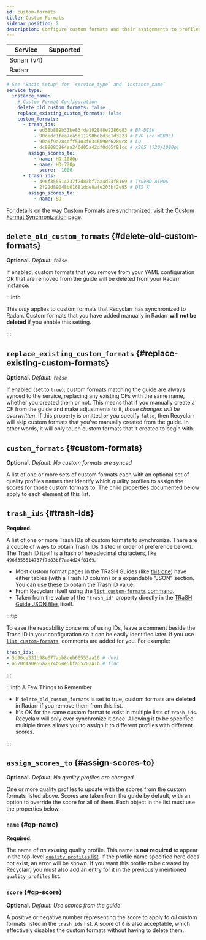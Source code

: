 ```yaml
---
id: custom-formats
title: Custom Formats
sidebar_position: 2
description: Configure custom formats and their assignments to profiles
---
```


| Service     |                        Supported                         |
| ----------- | :------------------------------------------------------: |
| Sonarr (v4) | <icon icon="mdi:check-bold" height="24" color="green" /> |
| Radarr      | <icon icon="mdi:check-bold" height="24" color="green" /> |

```yml
# See "Basic Setup" for `service_type` and `instance_name`
service_type:
  instance_name:
    # Custom Format Configuration
    delete_old_custom_formats: false
    replace_existing_custom_formats: false
    custom_formats:
      - trash_ids:
          - ed38b889b31be83fda192888e2286d83 # BR-DISK
          - 90cedc1fea7ea5d11298bebd3d1d3223 # EVO (no WEBDL)
          - 90a6f9a284dff5103f6346090e6280c8 # LQ
          - dc98083864ea246d05a42df0d05f81cc # x265 (720/1080p)
        assign_scores_to:
          - name: HD-1080p
          - name: HD-720p
            score: -1000
      - trash_ids:
          - 496f355514737f7d83bf7aa4d24f8169 # TrueHD ATMOS
          - 2f22d89048b01681dde8afe203bf2e95 # DTS X
        assign_scores_to:
          - name: SD
```

For details on the way Custom Formats are synchronized, visit the [Custom Format
Synchronization][cfsync] page.

[cfsync]: /behavior/custom-formats.mdx

## `delete_old_custom_formats` {#delete-old-custom-formats}

**Optional.** *Default: `false`*

If enabled, custom formats that you remove from your YAML configuration OR that are removed from the
guide will be deleted from your Radarr instance.

:::info

This *only* applies to custom formats that Recyclarr has synchronized to Radarr. Custom formats that
you have added manually in Radarr **will not be deleted** if you enable this setting.

:::

## `replace_existing_custom_formats` {#replace-existing-custom-formats}

**Optional.** *Default: `false`*

If enabled (set to `true`), custom formats matching the guide are always synced to the service,
replacing any existing CFs with the same name, whether you created them or not. This means that if
you manually create a CF from the guide and make adjustments to it, *those changes will be
overwritten*. If this property is omitted *or* you specify `false`, then Recyclarr will skip custom
formats that you've manually created from the guide. In other words, it will only touch custom
formats that it created to begin with.

## `custom_formats` {#custom-formats}

**Optional.** *Default: No custom formats are synced*

A list of one or more sets of custom formats each with an optional set of quality profiles names
that identify which quality profiles to assign the scores for those custom formats to. The child
properties documented below apply to each element of this list.

## `trash_ids` {#trash-ids}

**Required.**

A list of one or more Trash IDs of custom formats to synchronize. There are a couple of ways to
obtain Trash IDs (listed in order of preference below). The Trash ID itself is a hash of hexadecimal
characters, like `496f355514737f7d83bf7aa4d24f8169`.

- Most custom format pages in the TRaSH Guides (like [this one][guidecfs]) have either tables (with
  a Trash ID column) or a expandable "JSON" section. You can use these to obtain the Trash ID value.
- From Recyclarr itself using the [`list custom-formats` command][listcfs].
- Taken from the value of the `"trash_id"` property directly in the [TRaSH Guide JSON
  files][radarrjson] itself.

:::tip

To ease the readability concerns of using IDs, leave a comment beside the Trash ID in your
configuration so it can be easily identified later. If you use [`list custom-formats`][listcfs],
comments are added for you. For example:

```yml
trash_ids:
- 5d96ce331b98e077abb8ceb60553aa16 # dovi
- a570d4a0e56a2874b64e5bfa55202a1b # flac
```

:::

:::info A Few Things to Remember

- If `delete_old_custom_formats` is set to true, custom formats are **deleted** in Radarr if you
  remove them from this list.
- It's OK for the same custom format to exist in multiple lists of `trash_ids`. Recyclarr will only
  ever synchronize it once. Allowing it to be specified multiple times allows you to assign it to
  different profiles with different scores.

:::

## `assign_scores_to` {#assign-scores-to}

**Optional.** *Default: No quality profiles are changed*

One or more quality profiles to update with the scores from the custom formats listed above. Scores
are taken from the guide by default, with an option to override the score for all of them. Each
object in the list must use the properties below.

### `name` {#qp-name}

**Required.**

The name of *an existing* quality profile. This name is **not required** to appear in the top-level
[`quality_profiles` list][qps]. If the profile name specified here does not exist, an error will be
shown. If you want this profile to be created by Recyclarr, you must also add an entry for it in the
previously mentioned `quality_profiles` list.

[qps]: ./quality-profiles.mdx

### `score` {#qp-score}

**Optional.** *Default: Use scores from the guide*

A positive or negative number representing the score to apply to *all* custom formats listed in the
`trash_ids` list. A score of `0` is also acceptable, which effectively disables the custom formats
without having to delete them.

[guidecfs]: https://trash-guides.info/Radarr/Radarr-collection-of-custom-formats/
[listcfs]: /cli/list/list-custom-formats.mdx
[radarrjson]: https://github.com/TRaSH-/Guides/tree/master/docs/json/radarr/cf
